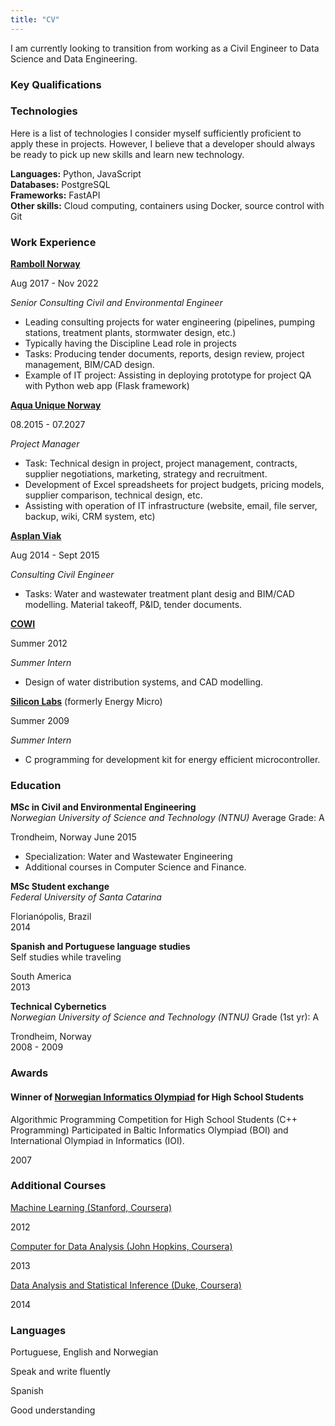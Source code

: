 ```yaml
---
title: "CV"
---
```


I am currently looking to transition from working as a Civil Engineer to Data Science and Data Engineering.

### Key Qualifications

### Technologies
Here is a list of technologies I consider myself sufficiently proficient to apply these in projects.
However, I believe that a developer should always be ready to pick up new skills and learn new technology.

**Languages:** Python, JavaScript  
**Databases:** PostgreSQL  
**Frameworks:** FastAPI  
**Other skills:** Cloud computing, containers using Docker, source control with Git

### Work Experience

::: {.d-flex .justify-content-between}
::: {}
**[Ramboll Norway](https://no.ramboll.com/)**  
:::
::: {.text-end}
Aug 2017 - Nov 2022
:::
:::
*Senior Consulting Civil and Environmental Engineer*

- Leading consulting projects for water engineering (pipelines, pumping stations, treatment plants, stormwater design, etc.)
- Typically having the Discipline Lead role in projects 
- Tasks: Producing tender documents, reports, design review, project management, BIM/CAD design.
- Example of IT project: Assisting in deploying prototype for project QA with Python web app (Flask framework)

::: {.d-flex .justify-content-between}
::: {}
**[Aqua Unique Norway](https://aquaunique.no/)**  
:::
::: {.text-end}
08.2015 - 07.2027
:::
:::
*Project Manager*

- Task: Technical design in project, project management, contracts, supplier negotiations, marketing, strategy and recruitment.
- Development of Excel spreadsheets for project budgets, pricing models, supplier comparison, technical design, etc.
- Assisting with operation of IT infrastructure (website, email, file server, backup, wiki, CRM system, etc)

::: {.d-flex .justify-content-between}
::: {}
**[Asplan Viak](http://www.asplanviak.no)**  
:::
::: {.text-end}
Aug 2014 - Sept 2015
:::
:::
*Consulting Civil Engineer*

- Tasks: Water and wastewater treatment plant desig and BIM/CAD modelling. Material takeoff, P&ID, tender documents.

::: {.d-flex .justify-content-between}
::: {}
**[COWI](http://www.cowi.com)**  
:::
::: {.text-end}
Summer 2012
:::
:::
*Summer Intern*

- Design of water distribution systems, and CAD modelling.

::: {.d-flex .justify-content-between}
::: {}
**[Silicon Labs](https://www.silabs.com/)**  (formerly Energy Micro)
:::
::: {.text-end}
Summer 2009
:::
:::
*Summer Intern*

- C programming for development kit for energy efficient microcontroller.


### Education

::: {.d-flex .justify-content-between}
::: {}
**MSc in Civil and Environmental Engineering**  
*Norwegian University of Science and Technology (NTNU)*
Average Grade: A
:::
::: {.text-end}
Trondheim, Norway
June 2015
:::
:::
- Specialization: Water and Wastewater Engineering
- Additional courses in Computer Science and Finance.

::: {.d-flex .justify-content-between}
::: {}

**MSc Student exchange**  
*Federal University of Santa Catarina*
:::
::: {.text-end}
Florianópolis, Brazil  
2014
:::
:::

::: {.d-flex .justify-content-between}
::: {}
**Spanish and Portuguese language studies**  
Self studies while traveling
:::
::: {.text-end}
South America  
2013
:::
:::

::: {.d-flex .justify-content-between}
::: {}
**Technical Cybernetics**  
*Norwegian University of Science and Technology (NTNU)*
Grade (1st yr): A
:::
::: {.text-end}
Trondheim, Norway  
2008 - 2009
:::
:::

### Awards

#### Winner of [Norwegian Informatics Olympiad](http://www.nio.no) for High School Students
::: {.d-flex .justify-content-between}
::: {}
Algorithmic Programming Competition for High School Students (C++ Programming)
Participated in Baltic Informatics Olympiad (BOI) and International Olympiad in Informatics (IOI).
:::
::: {.text-end}
2007
:::
:::

### Additional Courses


::: {.d-flex .justify-content-between}
::: {}
[Machine Learning (Stanford, Coursera)](files/machine-learning.pdf)
:::
::: {.text-end}
2012
:::
:::

::: {.d-flex .justify-content-between}
::: {}
[Computer for Data Analysis (John Hopkins, Coursera)](files/computing-for-data-analysis.pdf)
:::
::: {.text-end}
2013
:::
:::

::: {.d-flex .justify-content-between}
::: {}
[Data Analysis and Statistical Inference (Duke, Coursera)](https://www.coursera.org/account/accomplishments/records/QTWF8YK53Z)
:::
::: {.text-end}
2014
:::
:::

### Languages

::: {.d-flex .justify-content-between}
::: {}
Portuguese, English and Norwegian
:::
::: {.text-end}
Speak and write fluently
:::
:::

::: {.d-flex .justify-content-between}
::: {}
Spanish
:::
::: {.text-end}
Good understanding
:::
:::